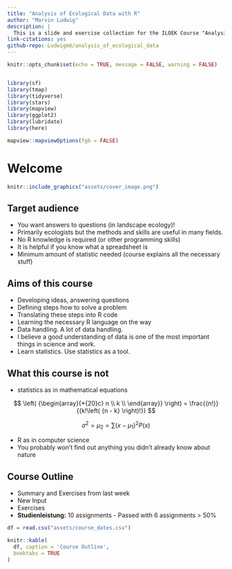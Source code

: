 ```yaml
--- 
title: "Analysis of Ecological Data with R"
author: "Marvin Ludwig"
description: |
  This is a slide and exercise collection for the ILOEK Course "Analysis of ecological data in R".
link-citations: yes
github-repo: Ludwigm6/analysis_of_ecological_data
---
```



```r
knitr::opts_chunk$set(echo = TRUE, message = FALSE, warning = FALSE)


library(sf)
library(tmap)
library(tidyverse)
library(stars)
library(mapview)
library(ggplot2)
library(lubridate)
library(here)

mapview::mapviewOptions(fgb = FALSE)


```


# Welcome {.unnumbered}

```r
knitr::include_graphics("assets/cover_image.png")
```


## Target audience

* You want answers to questions (in landscape ecology)!
* Primarily ecologists but the methods and skills are useful in many fields.
* No R knowledge is required (or other programming skills)
* It is helpful if you know what a spreadsheet is
* Minimum amount of statistic needed (course explains all the necessary stuff)


## Aims of this course

* Developing ideas, answering questions
* Defining steps how to solve a problem
* Translating these steps into R code
* Learning the necessary R language on the way
* Data handling. A lot of data handling.
* I believe a good understanding of data is one of the most important things in science and work.
* Learn statistics. Use statistics as a tool.


## What this course is not

* statistics as in mathematical equations

$$
\left( {\begin{array}{*{20}c}
   n  \\
   k  \\
\end{array}} \right) = \frac{{n!}}{{k!\left( {n - k} \right)!}}
$$

$$
\sigma ^2  = \mu _2  = \sum {\left( {x - \mu _1 } \right)^2 P\left( x \right)}
$$

* R as in computer science
* You probably won't find out anything you didn't already know about nature


## Course Outline

* Summary and Exercises from last week
* New Input
* Exercises
* __Studienleistung:__ 10 assignments - Passed with 6 assignments > 50%

```r

df = read.csv("assets/course_dates.csv")

knitr::kable(
  df, caption = 'Course Outline',
  booktabs = TRUE
)
```

